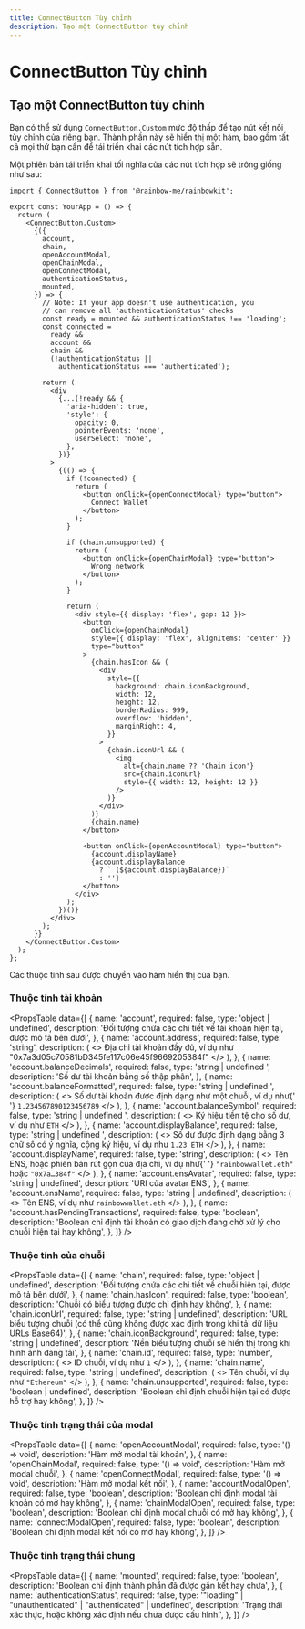 ```yaml
---
title: ConnectButton Tùy chỉnh
description: Tạo một ConnectButton tùy chỉnh
---
```


# ConnectButton Tùy chỉnh

## Tạo một ConnectButton tùy chỉnh

Bạn có thể sử dụng `ConnectButton.Custom` mức độ thấp để tạo nút kết nối tùy chỉnh của riêng bạn. Thành phần này sẽ hiển thị một hàm, bao gồm tất cả mọi thứ bạn cần để tái triển khai các nút tích hợp sẵn.

Một phiên bản tái triển khai tối nghĩa của các nút tích hợp sẽ trông giống như sau:

```tsx
import { ConnectButton } from '@rainbow-me/rainbowkit';

export const YourApp = () => {
  return (
    <ConnectButton.Custom>
      {({
        account,
        chain,
        openAccountModal,
        openChainModal,
        openConnectModal,
        authenticationStatus,
        mounted,
      }) => {
        // Note: If your app doesn't use authentication, you
        // can remove all 'authenticationStatus' checks
        const ready = mounted && authenticationStatus !== 'loading';
        const connected =
          ready &&
          account &&
          chain &&
          (!authenticationStatus ||
            authenticationStatus === 'authenticated');

        return (
          <div
            {...(!ready && {
              'aria-hidden': true,
              'style': {
                opacity: 0,
                pointerEvents: 'none',
                userSelect: 'none',
              },
            })}
          >
            {(() => {
              if (!connected) {
                return (
                  <button onClick={openConnectModal} type="button">
                    Connect Wallet
                  </button>
                );
              }

              if (chain.unsupported) {
                return (
                  <button onClick={openChainModal} type="button">
                    Wrong network
                  </button>
                );
              }

              return (
                <div style={{ display: 'flex', gap: 12 }}>
                  <button
                    onClick={openChainModal}
                    style={{ display: 'flex', alignItems: 'center' }}
                    type="button"
                  >
                    {chain.hasIcon && (
                      <div
                        style={{
                          background: chain.iconBackground,
                          width: 12,
                          height: 12,
                          borderRadius: 999,
                          overflow: 'hidden',
                          marginRight: 4,
                        }}
                      >
                        {chain.iconUrl && (
                          <img
                            alt={chain.name ?? 'Chain icon'}
                            src={chain.iconUrl}
                            style={{ width: 12, height: 12 }}
                          />
                        )}
                      </div>
                    )}
                    {chain.name}
                  </button>

                  <button onClick={openAccountModal} type="button">
                    {account.displayName}
                    {account.displayBalance
                      ? ` (${account.displayBalance})`
                      : ''}
                  </button>
                </div>
              );
            })()}
          </div>
        );
      }}
    </ConnectButton.Custom>
  );
};
```

Các thuộc tính sau được chuyển vào hàm hiển thị của bạn.

### Thuộc tính tài khoản

<PropsTable
  data={[
    {
      name: 'account',
      required: false,
      type: 'object | undefined',
      description:
        'Đối tượng chứa các chi tiết về tài khoản hiện tại, được mô tả bên dưới',
    },
    {
      name: 'account.address',
      required: false,
      type: 'string',
      description: (
        <>
          Địa chỉ tài khoản đầy đủ, ví dụ như
          "0x7a3d05c70581bD345fe117c06e45f9669205384f"
        </>
      ),
    },
    {
      name: 'account.balanceDecimals',
      required: false,
      type: 'string | undefined	',
      description: 'Số dư tài khoản bằng số thập phân',
    },
    {
      name: 'account.balanceFormatted',
      required: false,
      type: 'string | undefined	',
      description: (
        <>
          Số dư tài khoản được định dạng như một chuỗi, ví dụ như{' '}
          <code>1.234567890123456789</code>
        </>
      ),
    },
    {
      name: 'account.balanceSymbol',
      required: false,
      type: 'string | undefined	',
      description: (
        <>
          Ký hiệu tiền tệ cho số dư, ví dụ như <code>ETH</code>
        </>
      ),
    },
    {
      name: 'account.displayBalance',
      required: false,
      type: 'string | undefined	',
      description: (
        <>
          Số dư được định dạng bằng 3 chữ số có ý nghĩa, cộng
          ký hiệu, ví dụ như <code>1.23 ETH</code>
        </>
      ),
    },
    {
      name: 'account.displayName',
      required: false,
      type: 'string',
      description: (
        <>
          Tên ENS, hoặc phiên bản rút gọn của địa chỉ, ví dụ như{' '}
          <code>"rainbowwallet.eth"</code> hoặc <code>"0x7a…384f"</code>
        </>
      ),
    },
    {
      name: 'account.ensAvatar',
      required: false,
      type: 'string	| undefined',
      description: 'URI của avatar ENS',
    },
    {
      name: 'account.ensName',
      required: false,
      type: 'string	| undefined',
      description: (
        <>
          Tên ENS, ví dụ như <code>rainbowwallet.eth</code>
        </>
      ),
    },
    {
      name: 'account.hasPendingTransactions',
      required: false,
      type: 'boolean',
      description:
        'Boolean chỉ định tài khoản có giao dịch đang chờ xử lý cho chuỗi hiện tại hay không',
    },
  ]}
/>

### Thuộc tính của chuỗi

<PropsTable
  data={[
    {
      name: 'chain',
      required: false,
      type: 'object | undefined',
      description:
        'Đối tượng chứa các chi tiết về chuỗi hiện tại, được mô tả bên dưới',
    },
    {
      name: 'chain.hasIcon',
      required: false,
      type: 'boolean',
      description: 'Chuỗi có biểu tượng được chỉ định hay không',
    },
    {
      name: 'chain.iconUrl',
      required: false,
      type: 'string | undefined',
      description:
        'URL biểu tượng chuỗi (có thể cũng không được xác định trong khi tải dữ liệu URLs Base64)',
    },
    {
      name: 'chain.iconBackground',
      required: false,
      type: 'string | undefined',
      description:
        'Nền biểu tượng chuỗi sẽ hiển thị trong khi hình ảnh đang tải',
    },
    {
      name: 'chain.id',
      required: false,
      type: 'number',
      description: (
        <>
          ID chuỗi, ví dụ như <code>1</code>
        </>
      ),
    },
    {
      name: 'chain.name',
      required: false,
      type: 'string | undefined',
      description: (
        <>
          Tên chuỗi, ví dụ như <code>"Ethereum"</code>
        </>
      ),
    },
    {
      name: 'chain.unsupported',
      required: false,
      type: 'boolean | undefined',
      description:
        'Boolean chỉ định chuỗi hiện tại có được hỗ trợ hay không',
    },
  ]}
/>

### Thuộc tính trạng thái của modal

<PropsTable
  data={[
    {
      name: 'openAccountModal',
      required: false,
      type: '() => void',
      description: 'Hàm mở modal tài khoản',
    },
    {
      name: 'openChainModal',
      required: false,
      type: '() => void',
      description: 'Hàm mở modal chuỗi',
    },
    {
      name: 'openConnectModal',
      required: false,
      type: '() => void',
      description: 'Hàm mở modal kết nối',
    },
    {
      name: 'accountModalOpen',
      required: false,
      type: 'boolean',
      description:
        'Boolean chỉ định modal tài khoản có mở hay không',
    },
    {
      name: 'chainModalOpen',
      required: false,
      type: 'boolean',
      description: 'Boolean chỉ định modal chuỗi có mở hay không',
    },
    {
      name: 'connectModalOpen',
      required: false,
      type: 'boolean',
      description:
        'Boolean chỉ định modal kết nối có mở hay không',
    },
  ]}
/>

### Thuộc tính trạng thái chung

<PropsTable
  data={[
    {
      name: 'mounted',
      required: false,
      type: 'boolean',
      description:
        'Boolean chỉ định thành phần đã được gắn kết hay chưa',
    },
    {
      name: 'authenticationStatus',
      required: false,
      type: '"loading" | "unauthenticated" | "authenticated" | undefined',
      description:
        'Trạng thái xác thực, hoặc không xác định nếu chưa được cấu hình.',
    },
  ]}
/>
